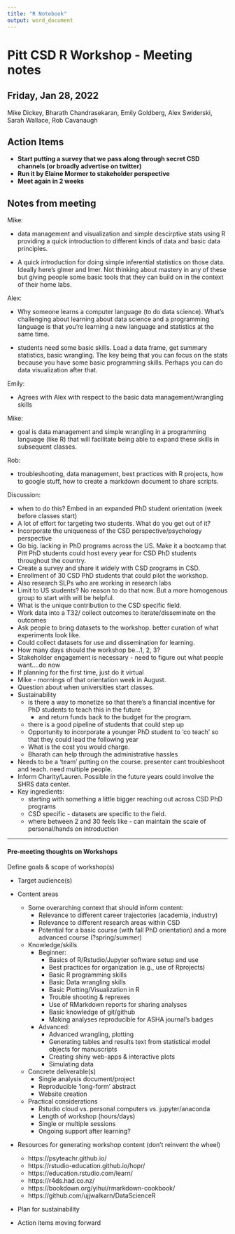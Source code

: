 ```yaml
---
title: "R Notebook"
output: word_document
---
```


# Pitt CSD R Workshop - Meeting notes

## Friday, Jan 28, 2022

Mike Dickey, Bharath Chandrasekaran, 
Emily Goldberg, Alex Swiderski, Sarah Wallace, Rob Cavanaugh

  
## Action Items 

- **Start putting a survey that we pass along through secret CSD channels (or broadly advertise on twitter)**
- **Run it by Elaine Mormer to stakeholder perspective**
- **Meet again in 2 weeks**

## Notes from meeting

Mike:

- data management and visualization and simple descirptive stats using R
providing a quick introduction to different kinds of data and basic data
principles. 

- A quick introduction for doing simple inferential statistics on those data. 
Ideally here's glmer and lmer. Not thinking about mastery in any of these but
giving people some basic tools that they can build on in the context of their 
home labs. 

Alex:

- Why someone learns a computer language (to do data science). What's challenging
about learning about data science and a programming language is that you're learning
a new language and statistics at the same time. 

- students need some basic skills. Load a data frame, get summary statistics, basic wrangling. 
The key being that you can focus on the stats because you have some basic programming skills. 
Perhaps you can do data visualization after that. 

Emily:

- Agrees with Alex with respect to the basic data management/wrangling skills

Mike:

- goal is data management and simple wrangling in a programming language (like R) that
will facilitate being able to expand these skills in subsequent classes. 

Rob:

- troubleshooting, data management, best practices with R projects, how to google stuff, 
how to create a markdown document to share scripts. 

Discussion:

- when to do this? Embed in an expanded PhD student orientation (week before classes start)
- A lot of effort for targeting two students. What do you get out of it?
- Incorporate the uniqueness of the CSD perspective/psychology perspective
- Go big. lacking in PhD programs across the US. Make it a bootcamp that Pitt PhD
students could host every year for CSD PhD students throughout the country. 
- Create a survey and share it widely with CSD programs in CSD. 
- Enrollment of 30 CSD PhD students that could pilot the workshop. 
- Also research SLPs who are working in research labs
- Limit to US students? No reason to do that now. But a more homogenous 
group to start with will be helpful.  
- What is the unique contribution to the CSD specific field. 
- Work data into a T32/ collect outcomes to iterate/disseminate on the outcomes
- Ask people to bring datasets to the workshop. better curation of what experiments look like. 
- Could collect datasets for use and dissemination for learning.
- How many days should the workshop be...1, 2, 3?
- Stakeholder engagement is necessary - need to figure out what people want....do now
- If planning for the first time, just do it virtual
- Mike - mornings of that orientation week in August.
- Question about when universities start classes. 
- Sustainability
  - is there a way to monetize so that there's a financial incentive for PhD students to teach this in the future
    - and return funds back to the budget for the program.
  - there is a good pipeline of students that could step up 
  - Opportunity to incorporate a younger PhD student to 'co teach' so that they could lead the following year
  - What is the cost you would charge.
  - Bharath can help through the administrative hassles 
- Needs to be a 'team' putting on the course. presenter cant troubleshoot and teach. need multiple people. 
- Inform Charity/Lauren. Possible in the future years could involve the SHRS data center. 
- Key ingredients: 
  - starting with something a little bigger reaching out across CSD PhD programs
  - CSD specific - datasets are specific to the field. 
  - where between 2 and 30 feels like - can maintain the scale of personal/hands on introduction


---------------------------------------------------------
#### Pre-meeting thoughts on Workshops

Define goals & scope of workshop(s)

  - Target audience(s)
  - Content areas
  
    - Some overarching context that should inform content:
      - Relevance to different career trajectories (academia, industry)
      - Relevance to different research areas within CSD
      - Potential for a basic course (with fall PhD orientation) and
        a more advanced course (?spring/summer)

    - Knowledge/skills
      - Beginner:
          - Basics of R/Rstudio/Jupyter software setup and use
          - Best practices for organization (e.g., use of Rprojects)
          - Basic R programming skills
          - Basic Data wrangling skills
          - Basic Plotting/Visualization in R
          - Trouble shooting & reprexes
          - Use of RMarkdown reports for sharing analyses
          - Basic knowledge of git/github
          - Making analyses reproducible for ASHA journal's badges
        
      - Advanced:
          - Advanced wrangling, plotting
          - Generating tables and results text from statistical model objects 
            for manuscripts
          - Creating shiny web-apps & interactive plots
          - Simulating data
    
    - Concrete deliverable(s)
      - Single analysis document/project
      - Reproducible 'long-form' abstract
      - Website creation
      
    - Practical considerations
      - Rstudio cloud vs. personal computers vs. jupyter/anaconda
      - Length of workshop (hours/days)
      - Single or multiple sessions
      - Ongoing support after learning?
      
  - Resources for generating workshop content (don't reinvent the wheel)
    - https://psyteachr.github.io/
    - https://rstudio-education.github.io/hopr/
    - https://education.rstudio.com/learn/
    - https://r4ds.had.co.nz/
    - https://bookdown.org/yihui/rmarkdown-cookbook/
    - https://github.com/ujjwalkarn/DataScienceR
    
  - Plan for sustainability
  
  - Action items moving forward


